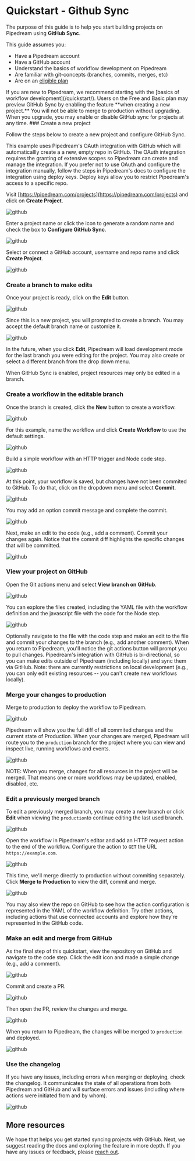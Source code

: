
# Quickstart - Github Sync

The purpose of this guide is to help you start building projects on Pipedream using **GitHub Sync**. 

This guide assumes you:

- Have a Pipedream account 
- Have a GitHub account
- Understand the basics of workflow development on Pipedream
- Are familiar with git-concepts (branches, commits, merges, etc)
- Are on an [eligible plan](https://pipedream.com/pricing/)

<Callout type="info">
If you are new to Pipedream, we recommend starting with the [basics of workflow development](/quickstart/).
</Callout>

<Callout type="info">
Users on the Free and Basic plan may preview GitHub Sync by enabling the feature **when creating a new project.**  You will not be able to merge to production without upgrading. When you upgrade, you may enable or disable GitHub sync for projects at any time.
</Callout>

<Steps>
### Create a new project

Follow the steps below to create a new project and configure GitHub Sync.

<Callout type="info">
This example uses Pipedream's OAuth integration with GitHub which will automaticallly create a a new, empty repo in GitHub. The OAuth integration requires the granting of extensive scopes so Pipedream can create and manage the integration. If you prefer not to use OAuth and configure the integration manually, follow the steps in Pipedream's docs to configure the integration using deploy keys. Deploy keys allow you to restrict Pipedream's access to a specific repo.
</Callout>

Visit [https://pipedream.com/projects](https://pipedream.com/projects) and click on **Create Project**.

![github](./images/create_project.png)

Enter a project name or click the icon to generate a random name and check the box to **Configure GitHub Sync**. 

![github](./images/configure_project_1.png)

Select or connect a GitHub account, username and repo name and click **Create Project**.

![github](./images/configure_project_2.png)


### Create a branch to make edits

Once your project is ready, click on the **Edit** button. 

![github](./images/edit_1.png)

Since this is a new project, you will prompted to create a branch. You may accept the default branch name or customize it. 

![github](./images/edit_2.png)

In the future, when you click **Edit**, Pipedream will load development mode for the last branch you were editing for the project. You may also create or select a different branch from the drop down menu.

<Callout type="info">
When GitHub Sync is enabled, project resources may only be edited in a branch.
</Callout>

### Create a workflow in the editable branch

Once the branch is created, click the **New** button to create a workflow.

![github](./images/new_workflow.png)

For this example, name the workflow and click **Create Workflow** to use the default settings.

![github](./images/configure_workflow.png)

Build a simple workflow with an HTTP trigger and Node code step. 

![github](./images/github-sync-v3/sample-workflow.png)


At this point, your workflow is saved, but changes have not been commited to GitHub. To do that, click on the dropdown menu and select **Commit**. 

![github](./images/github-sync-v3/commit-changes.png)

You may add an option commit message and complete the commit.

![github](./images/commit_diff_1.png)

Next, make an edit to the code (e.g., add a comment). Commit your changes again. Notice that the commit diff highlights the specific changes that will be committed.

![github](./images/github-sync-v3/commit-changes-2.png)

### View your project on GitHub

Open the Git actions menu and select **View branch on GitHub**. 

![github](./images/github-sync-v3/view-branch.png)

You can explore the files created, including the YAML file with the workflow definition and the javascript file with the code for the Node step. 

![github](./images/view_branch_on_github_2.png)

<Callout type="info">
Optionally navigate to the file with the code step and make an edit to the file and commit your changes to the branch (e.g., add another comment). When you return to Pipedream, you'll notice the git actions button will prompt you to pull changes. Pipedream's integration with GitHub is bi-directional, so you can make edits outside of Pipedream (including locally) and sync them via GitHub. Note: there are currently restrictions on local development (e.g., you can only edit existing resources -- you can't create new workflows locally).
</Callout>

### Merge your changes to production

Merge to production to deploy the workflow to Pipedream. 

![github](./images/github-sync-v3/merge-to-prod.png)

Pipedream will show you the full diff of all commited changes and the current state of Production. When your changes are merged, Pipedream will route you to the `production` branch for the project where you can view and inspect live, running workflows and events.

![github](./images/github-sync-v3/commit-diff.png)

NOTE: When you merge, changes for all resources in the project will be merged. That means one or more workflows may be updated, enabled, disabled, etc.

### Edit a previously merged branch

To edit a previously merged branch, you may create a new branch or click **Edit** when viewing the `production`to continue editing the last used branch.

![github](./images/edit_production.png)

Open the workflow in Pipedream's editor and add an HTTP request action to the end of the workflow. Configure the action to `GET` the URL `https://example.com`. 

![github](./images/github-sync-v3/merge-to-prod-2.png)

This time, we'll merge directly to production without commiting separately. Click **Merge to Production** to view the diff, commit and merge.  

![github](./images/github-sync-v3/commit-diff-2.png)

You may also view the repo on GitHub to see how the action configuration is represented in the YAML of the workflow definition. Try other actions, including actions that use connected accounts and explore how they're represented in the GitHub code.

### Make an edit and merge from GitHub 

As the final step of this quickstart, view the repository on GitHub and navigate to the code step. Click the edit icon and made a simple change (e.g., add a comment). 

![github](./images/edit_in_github.png)

Commit and create a PR. 

![github](./images/create_pr.png)

Then open the PR, review the changes and merge. 

![github](./images/merge_pr.png)

When you return to Pipedream, the changes will be merged to `production` and deployed.

![github](./images/pr_deployed.png)

### Use the changelog

If you have any issues, including errors when merging or deploying, check the changelog. It communicates the state of all operations from both Pipedream and GitHub and will surface errors and issues (including where actions were initiated from and by whom).

![github](./images/changelog.png)
</Steps>

## More resources

We hope that helps you get started syncing projects with GitHub. Next, we suggest reading the docs and exploring the feature in more depth.  If you have any issues or feedback, please [reach out](https://pipedream.com/support).
